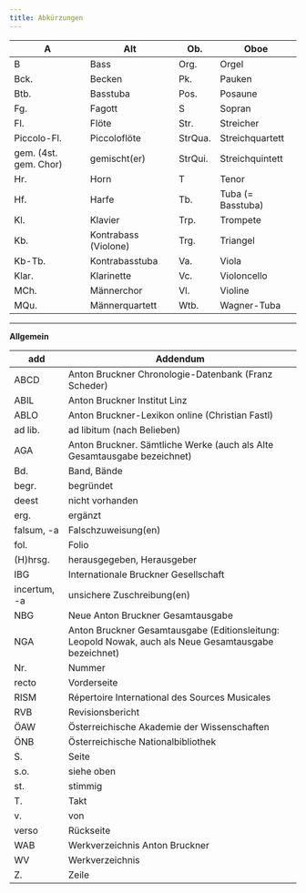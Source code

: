 ```yaml
---
title: Abkürzungen
---
```

| A                     | Alt                  | Ob.     | Oboe              |
| --------------------- | -------------------- | ------- | ----------------- |
| B                     | Bass                 | Org.    | Orgel             |
| Bck.                  | Becken               | Pk.     | Pauken            |
| Btb.                  | Basstuba             | Pos.    | Posaune           |
| Fg.                   | Fagott               | S       | Sopran            |
| Fl.                   | Flöte                | Str.    | Streicher         |
| Piccolo-Fl.           | Piccoloflöte         | StrQua. | Streichquartett   |
| gem. (4st. gem. Chor) | gemischt(er)         | StrQui. | Streichquintett   |
| Hr.                   | Horn                 | T       | Tenor             |
| Hf.                   | Harfe                | Tb.     | Tuba (= Basstuba) |
| Kl.                   | Klavier              | Trp.    | Trompete          |
| Kb.                   | Kontrabass (Violone) | Trg.    | Triangel          |
| Kb-Tb.                | Kontrabasstuba       | Va.     | Viola             |
| Klar.                 | Klarinette           | Vc.     | Violoncello       |
| MCh.                  | Männerchor           | Vl.     | Violine           |
| MQu.                  | Männerquartett       | Wtb.    | Wagner-Tuba       |

---

**Allgemein**

| add          | Addendum                                                                                              |
| ------------ | ----------------------------------------------------------------------------------------------------- |
| ABCD         | Anton Bruckner Chronologie-Datenbank (Franz Scheder)                                                  |
| ABIL         | Anton Bruckner Institut Linz                                                                          |
| ABLO         | Anton Bruckner-Lexikon online (Christian Fastl)                                                       |
| ad lib.      | ad libitum (nach Belieben)                                                                            |
| AGA          | Anton Bruckner. Sämtliche Werke (auch als Alte Gesamtausgabe bezeichnet)                              |
| Bd.          | Band, Bände                                                                                           |
| begr.        | begründet                                                                                             |
| deest        | nicht vorhanden                                                                                       |
| erg.         | ergänzt                                                                                               |
| falsum, -a   | Falschzuweisung(en)                                                                                   |
| fol.         | Folio                                                                                                 |
| (H)hrsg.     | herausgegeben, Herausgeber                                                                            |
| IBG          | Internationale Bruckner Gesellschaft                                                                  |
| incertum, -a | unsichere Zuschreibung(en)                                                                            |
| NBG          | Neue Anton Bruckner Gesamtausgabe                                                                     |
| NGA          | Anton Bruckner Gesamtausgabe (Editionsleitung: Leopold Nowak, auch als Neue Gesamtausgabe bezeichnet) |
| Nr.          | Nummer                                                                                                |
| recto        | Vorderseite                                                                                           |
| RISM         | Répertoire International des Sources Musicales                                                        |
| RVB          | Revisionsbericht                                                                                      |
| ÖAW          | Österreichische Akademie der Wissenschaften                                                           |
| ÖNB          | Österreichische Nationalbibliothek                                                                    |
| S.           | Seite                                                                                                 |
| s.o.         | siehe oben                                                                                            |
| st.          | stimmig                                                                                               |
| T.           | Takt                                                                                                  |
| v.           | von                                                                                                   |
| verso        | Rückseite                                                                                             |
| WAB          | Werkverzeichnis Anton Bruckner                                                                        |
| WV           | Werkverzeichnis                                                                                       |
| Z.           | Zeile                                                                                                 |
